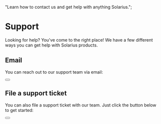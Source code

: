   "Learn how to contact us and get help with anything Solarius.";

# Support

Looking for help? You've come to the right place! We have a few different ways you can get help with Solarius products.

## Email

You can reach out to our support team via email:

<div className="not-prose">
  <Button
    href="mailto:support@solarius.me"
    arrow="right"
    children="Send an email"
  />
</div>

## File a support ticket

You can also file a support ticket with our team. Just click the button below to get started:

<div className="not-prose">
  <Button
    href="https://framework.solarius.me/support"
    arrow="right"
    children="File a support ticket"
  />
</div>
